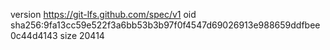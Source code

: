 version https://git-lfs.github.com/spec/v1
oid sha256:9fa13cc59e522f3a6bb53b3b97f0f4547d69026913e988659ddfbee0c44d4143
size 20414
